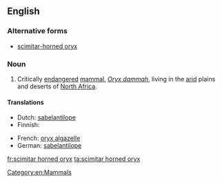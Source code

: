 ==English==

===Alternative forms===
* [[scimitar-horned oryx]]

===Noun===
{{en-noun|sg=[[scimitar]] [[horned]] [[oryx]]|scimitar horned oryx|pl2=scimitar horned oryxes}}

# Critically [[endangered]] [[mammal]], ''[[Oryx dammah]]'', living in the [[arid]] plains and deserts of [[North Africa]].

====Translations====
{{trans-top|''Oryx dammah''}}
* Dutch: [[sabelantilope]] {{m}}
* Finnish: {{t|fi|sapelibeisa}}
{{trans-mid}}
* French: [[oryx algazelle]] {{m}}
* German: [[sabelantilope]]
{{trans-bottom}}

[[Category:en:Mammals]]

[[fr:scimitar horned oryx]]
[[ta:scimitar horned oryx]]